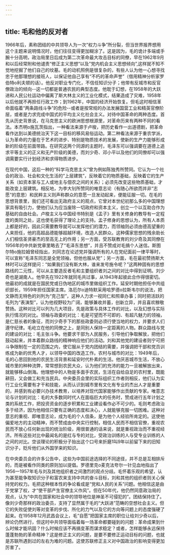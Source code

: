 ```yaml
---
---
---
```

title: 毛和他的反对者
---



1966年后，素称团结的中共领导人为一次“权力斗争”所分裂，但当世界报界想用这个主题来说明情况时，他们往往变得更加糊涂了。这是因为，毛的诡计多端或手腕十分高明，政治局里日后成为第二次革命最大攻击目标的同僚，早在1962年9月和以后经常附和他谴责“修正主义思想“以及”党内机会主义思想倾向”,这样就不知不觉地挖掘了他们自己的坟墓。毛的动机照例是很复杂的，有些人认为他一心想寻找忠于他那理想的接班人，以保证他自己享有“不朽的革命声誉”（借用精神分析家罗伯特o利夫顿的话）。他反对职业专门化，不信任知识分子；他带有反城市和反官僚政治的倾向--这一切都是普通农民的典型态度。他耽于幻想，在1958年的大跃进和人民公社运动中偏离了斯大林主义的工业化模式，结果造成了灾难，1958年以后他就不再担任行政工作；到1962年，中国的经济开始恢复。但毛这时相信革命面临着“两条路线斗争”的危险--或者是按常规的办法发展国营工业和精英官僚阶层，或者是力求完成中国式的平均主义化社会主义。对待中国革命的两种态度。首先从历史背景说，在马克思主义的欧洲思想根源里，对革命历来有两种不同的看法。本杰明o施瓦茨指出，一种看法来源于卢梭，把历史看作一出道德剧，把革命看作达到以美德统治天下这一目标的移风易俗运动。第二种看法来源于重农学派，认为革命的力量在于艺术的进步、特别是物质技术的发展，使新的生产力能够形成新的阶级在前面带路。在研究这两个同源的主题时，毛泽东可以强调要在道德上追求平等主义的正义和无产阶级的美德，而刘少奇、邓小平以及他们的同僚却可以强调需要实行计划经济和求得物质进步。

在现代中国，这后一种的“科学马克思主义”曾为例如陈独秀所赞同。它认为一个社会的政治、社会和文化生活的“上层建筑”，反映着它的物质基础，反映着它的生产关系（如资本家与工人或地主与佃农之间的关系）；必须先改变这些物质基础，才能改变上层建筑。相反地，为李大钊所赞同的唯意志论（有随心所欲而并非“志愿”的意思）和民粹主义则声称群众的意愿一旦发动起来，便能征服一切。在毛的思想背景里，我们还可看出无政府主义的观点，它曾对本世纪初那么多的中国理想家具有吸引力，使他们认为应当废除一切政府和资本主义，创立一个以互助合作为基础的自由社会。卢梭主义与中国经书特别是《孟子》里有关修身的教导有一定程度的类同之处，这也使毛获得了理论上的支持。孟子修身的思想认为，所有人本质上都是好的，因此只需要教导就可以发挥他们的潜力，而领袖则必须由德高望重的人来担任，他的高超品德能够超越环境，改造人民群众。这种儒家思想的残余助长人们相信圣贤豪杰的至高无上的作用；另一方面，受苏联教育的刘少奇及其同僚在1956年的中共新党章里略去了“毛泽东思想”，并且不赞成对毛搞个人迷信。斯图尔特o施拉姆曾经指出，刘同志在论述党并强调所有的人在党纪面前一律平等时，可以宣称“毛泽东同志是全党领袖，但他也服从党”；另一方面，毛在最初赞扬斯大林时可以这样提问：“如果我们没有斯大林，谁来发号施令呢？”这两种固有的思想路线的二元性，可以从主要造反者毛和主要组织者刘之间的对比中得到证明。刘少奇也是湖南人。他早先在1922年就同毛共过事，从1943年起彼此合作得很密切。他最初的成就是在国民党或日伪地区的城市里做组织工作。延安时期他担任中共组织部长，1959年担任国家主席。洛厄尔o迪特默采用哈罗德o拉斯韦尔的说法，把文静而无特色的刘列为“克己型”，这种人力求一视同仁和照章办事；同时把活跃的毛列为“表演型”，认为他视野较为广阔，能够兼收并蓄，创新立异，并且喜欢稼敬赞扬。这种对比可以列为几大项目，先是政策与具体工作的对比，以及幻想与实际执行情况的对比。领袖与政委的对比：毛是可望而不可即的、有超凡魅力的领袖，是仁慈长者的象征，而刘少奇手下的那些政委则必须行使当地的权力，并要求人们遵守纪律。毛屹立在他的同僚之上，是同别人保持一定距离的人物。群众路线与党的建设的对比：毛主张斗争。他要求干部为人民服务，引导他们争取解放，把他们鼓动起来，并本着群众路线的精神响应他们的活动。刘和其他党的建设者则宁可把斗争限制在一定的范围之内，使它服从于党内团结的需要，并强调把干部和党员训练成为新的优秀人才，以领导中国的改造工作。农村与城市的对比：1949年后，毛的心思回到他的农民生活背景和延安时代朴素的生活。他厌恶城市生活，不放心城市里的种种流弊，常常想到农民大众，认为他们的充沛的能力一旦被解放出来，就能够移山倒海。他理想中的人物是多面手农民，生活在自给自足的农村里，既能耕田，又会做工和充当民兵。中央委员会里的实际组织工作者则相反，他们认为实行工业化需要有才干和技能，从而认识到城市里有文化有专业的杰出人才是重要的，并感到有必要兴办技术教育，以培养对现代国家能够作出贡献的专家。唯意志论与计划的对比：毛的大多数同时代人在面临巨大的任务时，赞成进行五年计划之类的系统工作，把投资资金的逐步积累和工业建设看作必不可少的。毛则考虑政治多于经济，因为他相信只要有正确的态度和决心，人就能够克服一切困难。这种对意志的重视、即唯意志论，成为毛的个人信条，是为他个人经验所肯定的。这使他偏爱地方的主动精神，而不赞成由中央实行控制，相信人民而不相信官僚，重视农民而不放心任何新出现的统治阶级，用很普通的话来说，就是重视政治而不重视经济。所有这些对比中最闻名的是红与专的对比，受政治训练的人与受专业训练的人之间的对比。空谈理论的积极分子抬出这个口号来折磨1叫9年以前留下来的旧知识分子，贬斥他们从外国学来的知识。

在中央委员会的许多公告中，这些为中国前途选择的不同途径，并不总是互相排斥的，而是被看作同类的原则加以提倡。罗德里克o麦克法夸尔一针见血地指出了1956一1957年毛与刘及其他组织者之间激烈的观点分歧。毛怀着乐观的希望，认为甚至能争取知识分子和富农来支持中共的奋斗目标，刘和其他的组织者则关心保持党的权力。毛把这种根本性的争论看成是“党和人民的关系”问题。他相信这是由于党掌了权，才“使干部产生官僚主义作风”。但在50年代，他仍然同意政治局的观点，认为“中共在国家和社会中的领导地位是神圣不可侵犯的”。团结保持住了。像刘少奇那样的政治委员，支持了显然属于毛的“大跃进”范畴的空想社会主义。但它的失败促使刘等对变革的步伐、所化的力气以及它的方向等问题上的态度强硬了起来。在1958年12月武昌会议上，毛“自愿”把国家主席的职位让给刘少奇以后，辨论仍然进行，但这时中共领导面临着每一场革命都要碰到的问题：革命成果到什么时候才能巩固？什么时候应该不再搞变革而谋求稳定？或者，怎样能够永远保持蓬蓬勃勃的革命精神？这是修正主义的问题，是要不要修正运动目标的问题，也就是苏联所遇到过的左右为难的问题。这使苏联修正主义对中国政治的影响变得更加厉害了。